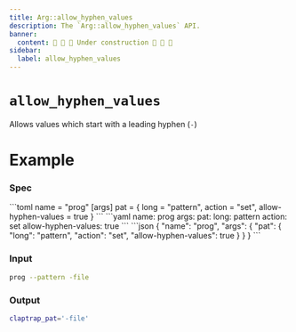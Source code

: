```yaml
---
title: Arg::allow_hyphen_values
description: The `Arg::allow_hyphen_values` API.
banner:
  content: 🚧 🚧 🚧 Under construction 🚧 🚧 🚧
sidebar:
  label: allow_hyphen_values
---
```



# `allow_hyphen_values` <LinkButton href="https://docs.rs/clap/latest/clap/struct.Arg.html#method.allow_hyphen_values" icon="open-book" variant="minimal"></LinkButton>

<Badge text="since 0.1.0" size="small" />

Allows values which start with a leading hyphen (`-`)

# Example

### Spec

<Tabs syncKey="format">
  <TabItem label="TOML">
```toml
name = "prog"
[args]
pat = { long = "pattern", action = "set", allow-hyphen-values = true }
```
  </TabItem>
  <TabItem label="YAML">
```yaml
name: prog
args:
  pat:
    long: pattern
    action: set
    allow-hyphen-values: true
```
  </TabItem>
  <TabItem label="JSON">
```json
{
  "name": "prog",
  "args": {
    "pat": {
      "long": "pattern",
      "action": "set",
      "allow-hyphen-values": true
    }
  }
}
```
  </TabItem>
</Tabs>

### Input

```bash
prog --pattern -file
```

### Output

```bash
claptrap_pat='-file'
```

